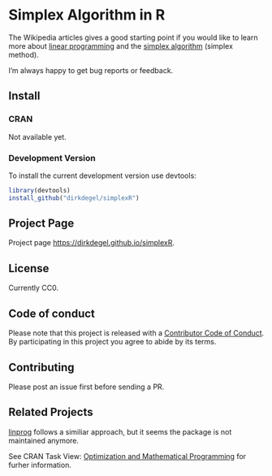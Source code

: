 # Simplex Algorithm in R


The Wikipedia articles gives a good starting point if you would like to learn more about [linear programming](https://en.wikipedia.org/wiki/Linear_programming) and the [simplex algorithm](https://en.wikipedia.org/wiki/Simplex_algorithm) (simplex method).

I'm always happy to get bug reports or feedback.

## Install

### CRAN

Not available yet.

### Development Version

To install the current development version use devtools:

```R
library(devtools)
install_github("dirkdegel/simplexR")
```

## Project Page

Project page <https://dirkdegel.github.io/simplexR>.

## License

Currently CC0.

## Code of conduct

Please note that this project is released with a [Contributor Code of Conduct](CONDUCT.md). By participating in this project you agree to abide by its terms.

## Contributing

Please post an issue first before sending a PR.

## Related Projects

[linprog](https://cran.r-project.org/web/packages/linprog/index.html) follows a similiar approach, but it seems the package is not maintained anymore.

See CRAN Task View: [Optimization and Mathematical Programming]( https://cran.r-project.org/web/views/Optimization.html) for furher information.
